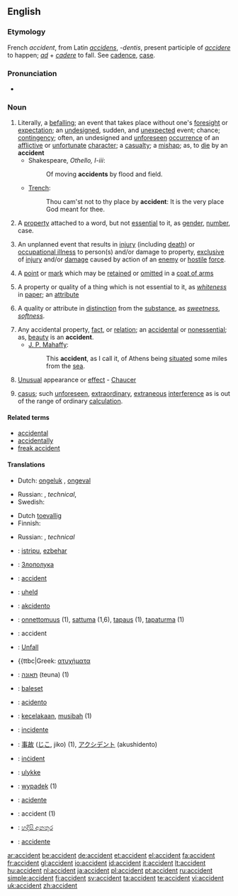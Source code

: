 ==English==

===Etymology===
French ''accident'', from Latin ''[[accidens]]'', ''-dentis'', present participle of ''[[accidere]]'' to happen; ''[[ad]]'' + ''[[cadere]]'' to fall. See [[cadence]], [[case]].

===Pronunciation===
* {{audio|en-us-accident.ogg|Audio (US)}}

===Noun===
{{en-noun}}

# Literally, a [[befalling]]; an event that takes place without one's [[foresight]] or [[expectation]]; an [[undesigned]], sudden, and [[unexpected]] event; chance; [[contingency]]; often, an undesigned and [[unforeseen]] [[occurrence]] of an [[afflictive]] or [[unfortunate]] [[character]]; a [[casualty]]; a [[mishap]]; as, to [[die]] by an '''accident'''
#* Shakespeare, ''Othello, I-iii'':
#*: Of moving '''accidents''' by flood and field.
#* [[Trench]]:
#*: Thou cam'st not to thy place by '''accident''': It is the very place God meant for thee.
# {{grammar}} A [[property]] attached to a word, but not [[essential]] to it, as [[gender]], [[number]], case.
# {{military}} An unplanned event that results in [[injury]] (including [[death]]) or [[occupational illness]] to person(s) and/or damage to property, [[exclusive]] of [[injury]] and/or [[damage]] caused by action of an [[enemy]] or [[hostile]] [[force]].
# {{context|Heraldry}} A [[point]] or [[mark]] which may be [[retained]] or [[omitted]] in a [[coat of arms]]
# {{logic}} A property or quality of a thing which is not essential to it, as ''[[whiteness]]'' in [[paper]]; an [[attribute]]
# {{logic}} A quality or attribute in [[distinction]] from the [[substance]], as ''[[sweetness]]'', ''[[softness]]''.
# Any accidental property, [[fact]], or [[relation]]; an [[accidental]] or [[nonessential]]; as, [[beauty]] is an '''accident'''.
#* [[w:J. P. Mahaffy|J. P. Mahaffy]]:
#*: This '''accident''', as I call it, of Athens being [[situated]] some miles from the [[sea]].
# {{obsolete}} [[unusual|Unusual]] appearance or [[effect]] - [[Chaucer]]
# {{law}} [[casus]]; such [[unforeseen]], [[extraordinary]], [[extraneous]] [[interference]] as is out of the range of ordinary [[calculation]].

====Related terms====
* [[accidental]]
* [[accidentally]]
* [[freak accident]]

====Translations====
{{trans-top|befalling, mishap, casualty}}
*Dutch: [[ongeluk]] {{n}}, [[ongeval]] {{n}}
{{trans-mid}}
* Russian: {{t|ru|несчастный случай|m|tr=n'eš'ástnyj slúčaj}}, {{t|ru|авария|f|tr=avarija}} ''technical'', {{t|ru|катасрофа|f|tr=katastrófa}}
* Swedish: {{t|sv|olycka|c}}
{{trans-bottom}}

{{trans-top|property attached to a word}}
{{trans-mid}}
{{trans-bottom}}

{{trans-top|military: unplanned event resulting in injury}}
*Dutch [[toevallig]]
*Finnish: {{t|fi|onnettomuus}}
{{trans-mid}}
* Russian: {{t|ru|несчастный случай|m|tr=n'eš'ástnyj slúčaj}}, {{t|ru|авария|f|tr=avarija}} ''technical''
{{trans-bottom}}

{{trans-top|heraldry: which may be retained or omitted}}
{{trans-mid}}
{{trans-bottom}}

{{trans-top|logic: quality or attribute}}
{{trans-mid}}
{{trans-bottom}}

{{trans-top|accidental property}}
{{trans-mid}}
{{trans-bottom}}

{{trans-top|unusual appearance}}
{{trans-mid}}
{{trans-bottom}}

{{trans-top|unforeseen interference}}
{{trans-mid}}
{{trans-bottom}}

{{ttbc-top}}
* {{ttbc|Basque}}: [[istripu]], [[ezbehar]]
* {{ttbc|Bulgarian}}: [[Злополука]]
* {{ttbc|Catalan}}: [[accident]]
* {{ttbc|Danish}}: [[uheld]]
* {{ttbc|Esperanto}}: [[akcidento]]
* {{ttbc|Finnish}}: [[onnettomuus]] (1), [[sattuma]] (1,6), [[tapaus]] (1), [[tapaturma]] (1)
* {{ttbc|French}}: accident {{m}}
* {{ttbc|German}}: [[Unfall]]
* {{ttbc|Greek: [[ατυχήματα]]
* {{ttbc|Hebrew}}: [[תאונה]] (teuna) {{f}} (1)
* {{ttbc|Hungarian}}: [[baleset]]
* {{ttbc|Ido}}: [[acidento]]
* {{ttbc|Indonesian}}: [[celaka|kecelakaan]], [[musibah]] (1)
* {{ttbc|Italian}}: [[incidente]]
{{ttbc-mid}}
* {{ttbc|Japanese}}: [[事故]] ([[じこ]], jiko) (1), [[アクシデント]] (akushidento)
* {{ttbc|Maltese}}: [[inċident]]
* {{ttbc|Norwegian}}: [[ulykke]]
* {{ttbc|Polish}}: [[wypadek]] {{m}} (1)
* {{ttbc|Portuguese}}: [[acidente]]
* {{ttbc|Romanian}}: accident {{n}} (1)
* {{ttbc|Sinhala}}: [[හදිසි අනතුර]] {{n}}
* {{ttbc|Spanish}}: [[accidente]] {{m}}
{{ttbc-bottom}}

[[ar:accident]]
[[be:accident]]
[[de:accident]]
[[et:accident]]
[[el:accident]]
[[fa:accident]]
[[fr:accident]]
[[gl:accident]]
[[io:accident]]
[[id:accident]]
[[it:accident]]
[[lt:accident]]
[[hu:accident]]
[[nl:accident]]
[[ja:accident]]
[[pl:accident]]
[[pt:accident]]
[[ru:accident]]
[[simple:accident]]
[[fi:accident]]
[[sv:accident]]
[[ta:accident]]
[[te:accident]]
[[vi:accident]]
[[uk:accident]]
[[zh:accident]]